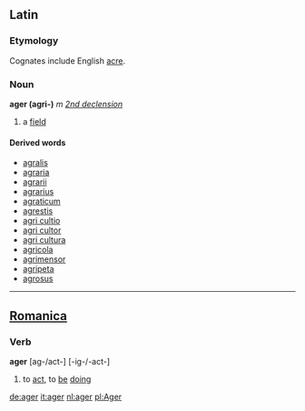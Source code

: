 ==Latin==
===Etymology===
Cognates include English [[acre]].
===Noun===
'''ager (agri-)''' ''m'' ''[[Wiktionary Appendix:Latin second declension|2nd declension]]''

#a [[field]]

====Derived words====
*[[agralis]]
*[[agraria]]
*[[agrarii]]
*[[agrarius]]
*[[agraticum]]
*[[agrestis]]
*[[agri cultio]]
*[[agri cultor]]
*[[agri cultura]]
*[[agricola]]
*[[agrimensor]]
*[[agripeta]]
*[[agrosus]]
----

==[[Romanica]]==
===Verb===
<b>ager</b> [ag-/act-] [-ig-/-act-]
#to [[act]], to [[be]] [[doing]]

[[de:ager]]
[[it:ager]]
[[nl:ager]]
[[pl:Ager]]